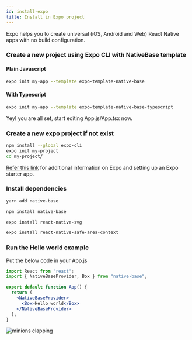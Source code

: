 ```yaml
---
id: install-expo
title: Install in Expo project
---
```



Expo helps you to create universal (iOS, Android and Web) React Native apps with no build configuration.

### Create a new project using Expo CLI with NativeBase template

<h4 style={{marginTop:"40px"}} className="mt-10 font-mono">Plain Javascript</h4>
<div style={{maxWidth:"750px"}}>

```bash
expo init my-app --template expo-template-native-base
```

</div>

<h4 className="mt-8 font-mono">With Typescript</h4>
<div style={{maxWidth:"750px"}}>

```bash
expo init my-app --template expo-template-native-base-typescript
```

</div>

Yey! you are all set, start editing App.js/App.tsx now.

### Create a new expo project if not exist

```bash
npm install --global expo-cli
expo init my-project
cd my-project/
```

[Refer this link](https://docs.expo.io/) for additional information on Expo and setting up an Expo starter app.

### Install dependencies

```bash
yarn add native-base
```

```bash
npm install native-base
```

```bash
expo install react-native-svg
```

```bash
expo install react-native-safe-area-context
```

### Run the Hello world example

Put the below code in your App.js

```jsx
import React from "react";
import { NativeBaseProvider, Box } from "native-base";

export default function App() {
  return (
    <NativeBaseProvider>
      <Box>Hello world</Box>
    </NativeBaseProvider>
  );
}
```

<div style={{ textAlign: "center" }}>
  <img src="/img/minion.gif" alt="minions clapping" />
</div>

<div className="tailwind">
  <div className="mt-4 mb-8">
    <div className="row pl-0 ml-0">
      <TileLink
        title="Customize NativeBaseProvider"
        url="setup-provider"
        description="NativeBaseProvider provides theme throughout your application"
        className="bg-blueGray-600 mt-2"
      />
      <TileLink
        title="Theme"
        url="default-theme"
        description="Read more about the default NativeBase theme and how to override it"
        className="bg-blueGray-600  mt-2"
      />
    </div>
    <div className="row mt-2 pl-0 ml-0">
      <TileLink
        title="Utility props"
        url="utility-props"
        description="Shorthands of commonly used styling props which maps with the provided theme"
        className="bg-blueGray-600"
      />
    </div>
  </div>
</div>

